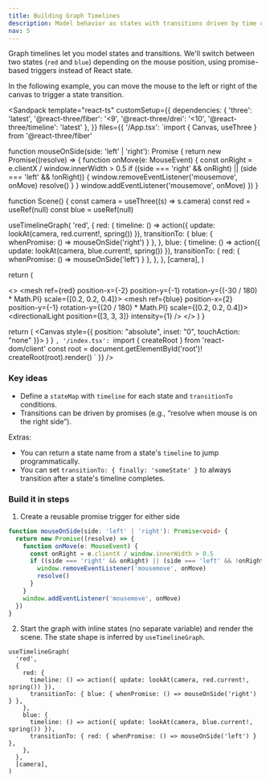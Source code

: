 ```yaml
---
title: Building Graph Timelines
description: Model behavior as states with transitions driven by time or conditions.
nav: 5
---
```


Graph timelines let you model states and transitions. We'll switch between two states (`red` and `blue`) depending on the mouse position, using promise-based triggers instead of React state.

In the following example, you can move the mouse to the left or right of the canvas to trigger a state transition.

<Sandpack
  template="react-ts"
  customSetup={{
    dependencies: {
      'three': 'latest',
      '@react-three/fiber': '<9',
      '@react-three/drei': '<10',
      '@react-three/timeline': 'latest'
    },
  }}
  files={{
    '/App.tsx': `import { Canvas, useThree } from '@react-three/fiber'

function mouseOnSide(side: 'left' | 'right'): Promise<void> {
return new Promise((resolve) => {
function onMove(e: MouseEvent) {
const onRight = e.clientX / window.innerWidth > 0.5
if ((side === 'right' && onRight) || (side === 'left' && !onRight)) {
window.removeEventListener('mousemove', onMove)
resolve()
}
}
window.addEventListener('mousemove', onMove)
})
}

function Scene() {
const camera = useThree((s) => s.camera)
const red = useRef<Mesh>(null)
const blue = useRef<Mesh>(null)

useTimelineGraph(
'red',
{
red: {
timeline: () => action({ update: lookAt(camera, red.current!, spring()) }),
transitionTo: { blue: { whenPromise: () => mouseOnSide('right') } },
},
blue: {
timeline: () => action({ update: lookAt(camera, blue.current!, spring()) }),
transitionTo: { red: { whenPromise: () => mouseOnSide('left') } },
},
},
[camera],
)

return (

<>
  <mesh ref={red} position-x={-2} position-y={-1} rotation-y={(-30 / 180) * Math.PI} scale={[0.2, 0.2, 0.4]}>
    <sphereGeometry />
    <meshPhysicalMaterial emissive="red" emissiveIntensity={1.5} color="red" />
  </mesh>
  <mesh ref={blue} position-x={2} position-y={-1} rotation-y={(20 / 180) * Math.PI} scale={[0.2, 0.2, 0.4]}>
    <sphereGeometry />
    <meshPhysicalMaterial emissive="blue" emissiveIntensity={5} color="blue" />
  </mesh>
  <ambientLight intensity={0.5} />
  <directionalLight position={[3, 3, 3]} intensity={1} />
</>
) }

  return (
    <Canvas style={{ position: "absolute", inset: "0", touchAction: "none" }}>
      <Scene />
    </Canvas>
  )
}
`,
    '/index.tsx': `import { createRoot } from 'react-dom/client'
const root = document.getElementById('root')!
createRoot(root).render(<App />)
`
  }}
/>

### Key ideas

- Define a `stateMap` with `timeline` for each state and `transitionTo` conditions.
- Transitions can be driven by promises (e.g., “resolve when mouse is on the right side”).

Extras:

- You can return a state name from a state's `timeline` to jump programmatically.
- You can set `transitionTo: { finally: 'someState' }` to always transition after a state's timeline completes.

### Build it in steps

1. Create a reusable promise trigger for either side

```ts
function mouseOnSide(side: 'left' | 'right'): Promise<void> {
  return new Promise((resolve) => {
    function onMove(e: MouseEvent) {
      const onRight = e.clientX / window.innerWidth > 0.5
      if ((side === 'right' && onRight) || (side === 'left' && !onRight)) {
        window.removeEventListener('mousemove', onMove)
        resolve()
      }
    }
    window.addEventListener('mousemove', onMove)
  })
}
```

2. Start the graph with inline states (no separate variable) and render the scene. The state shape is inferred by `useTimelineGraph`.

```tsx
useTimelineGraph(
  'red',
  {
    red: {
      timeline: () => action({ update: lookAt(camera, red.current!, spring()) }),
      transitionTo: { blue: { whenPromise: () => mouseOnSide('right') } },
    },
    blue: {
      timeline: () => action({ update: lookAt(camera, blue.current!, spring()) }),
      transitionTo: { red: { whenPromise: () => mouseOnSide('left') } },
    },
  },
  [camera],
)
```
